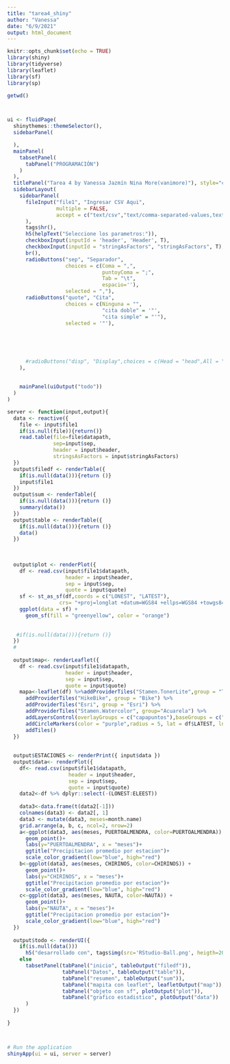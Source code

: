 ```yaml
---
title: "tarea4_shiny"
author: "Vanessa"
date: "6/9/2021"
output: html_document
---
```


```r
knitr::opts_chunk$set(echo = TRUE)
library(shiny)
library(tidyverse)
library(leaflet)
library(sf)
library(sp)

getwd()



ui <- fluidPage(
  shinythemes::themeSelector(),
  sidebarPanel(

  ),
  mainPanel(
    tabsetPanel(
      tabPanel("PROGRAMACIÓN")
    )
  ),
  titlePanel("Tarea 4 by Vanessa Jazmín Nina More(vanimore)"), style="color:green",
  sidebarLayout(
    sidebarPanel(
      fileInput("file1", "Ingresar CSV Aqui",
                multiple = FALSE,
                accept = c("text/csv","text/comma-separated-values,text/plain",".csv")
      ),
      tags$hr(),
      h5(helpText("Seleccione los parametros:")),
      checkboxInput(inputId = 'header', 'Header', T),
      checkboxInput(inputId = "stringAsFactors", "stringAsFactors", T),
      br(),
      radioButtons("sep", "Separador",
                   choices = c(Coma = ",",
                               puntoyComa = ";",
                               Tab = "\t",
                               espacio=''),
                   selected = ","),
      radioButtons("quote", "Cita",
                   choices = c(Ninguna = "",
                               "cita doble" = '"',
                               "cita simple" = "'"),
                   selected = '"'),
      
      
    
        
      
      #radioButtons("disp", "Display",choices = c(Head = "head",All = "all"),selected = "head")
    ),
    
    
    mainPanel(uiOutput("todo"))
  )
)

server <- function(input,output){
  data <- reactive({
    file <- input$file1
    if(is.null(file)){return()} 
    read.table(file=file$datapath,
               sep=input$sep,
               header = input$header,
               stringsAsFactors = input$stringAsFactors)
  })
  output$filedf <- renderTable({
    if(is.null(data())){return ()}
    input$file1
  })
  output$sum <- renderTable({
    if(is.null(data())){return ()}
    summary(data())
  })
  output$table <- renderTable({
    if(is.null(data())){return ()}
    data()
  })
  
  
  
  output$plot <- renderPlot({
    df <- read.csv(input$file1$datapath,
                   header = input$header,
                   sep = input$sep,
                   quote = input$quote)
    sf <- st_as_sf(df,coords = c("LONEST", "LATEST"),
                 crs= "+proj=longlat +datum=WGS84 +ellps=WGS84 +towgs84=0,0,0")
    ggplot(data = sf) +
      geom_sf(fill = "greenyellow", color = "orange")
    
   
   #if(is.null(data())){return ()}
  })
  #
  
  output$map<- renderLeaflet({
    df <- read.csv(input$file1$datapath,
                   header = input$header,
                   sep = input$sep,
                   quote = input$quote)
    mapa<-leaflet(df) %>%addProviderTiles("Stamen.TonerLite",group = "Toner") %>%
      addProviderTiles("HikeBike", group = "Bike") %>% 
      addProviderTiles("Esri", group = "Esri") %>%
      addProviderTiles("Stamen.Watercolor", group="Acuarela") %>%
      addLayersControl(overlayGroups = c("capapuntos"),baseGroups = c("Toner", "Bike", "Esri","Acuarela")) %>% 
      addCircleMarkers(color = "purple",radius = 5, lat = df$LATEST, lng = df$LONEST)%>%
      addTiles()
  })
  
  
  output$ESTACIONES <- renderPrint({ input$data })
  output$data<- renderPlot({
    df<- read.csv(input$file1$datapath,
                    header = input$header,
                    sep = input$sep,
                    quote = input$quote)
    data2<-df %>% dplyr::select(-(LONEST:ELEEST))
    
    data3<-data.frame(t(data2[-1]))
    colnames(data3) <- data2[, 1]
    data3 <- mutate(data3, meses=month.name)
    grid.arrange(a, b, c, ncol=2, nrow=2)
    a<-ggplot(data3, aes(meses, PUERTOALMENDRA, color=PUERTOALMENDRA)) +
      geom_point()+
      labs(y="PUERTOALMENDRA", x = "meses")+
      ggtitle("Precipitacion promedio por estacion")+
      scale_color_gradient(low="blue", high="red")
    b<-ggplot(data3, aes(meses, CHIRINOS, color=CHIRINOS)) +
      geom_point()+
      labs(y="CHIRINOS", x = "meses")+
      ggtitle("Precipitacion promedio por estacion")+
      scale_color_gradient(low="blue", high="red")
    c<-ggplot(data3, aes(meses, NAUTA, color=NAUTA)) +
      geom_point()+
      labs(y="NAUTA", x = "meses")+
      ggtitle("Precipitacion promedio por estacion")+
      scale_color_gradient(low="blue", high="red")
  })
    
  output$todo <- renderUI({
    if(is.null(data()))
      h5("desarrollado con", tags$img(src='RStudio-Ball.png', heigth=200, width=200))
    else
      tabsetPanel(tabPanel("inicio", tableOutput("filedf")),
                  tabPanel("Datos", tableOutput("table")),
                  tabPanel("resumen", tableOutput("sum")),
                  tabPanel("mapita con leaflet", leafletOutput("map")),
                  tabPanel("objeto con sf", plotOutput("plot")),
                  tabPanel("grafico estadistico", plotOutput("data"))
      )
  })
  
}



# Run the application 
shinyApp(ui = ui, server = server)
```

